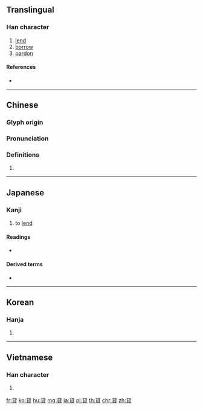 {{character info/new}}
{{also|贷}}
==Translingual==

===Han character===
{{Han char|rn=154|rad=貝|as=05|sn=12|four=23806|canj=OPBUC,XOPBU|ids=⿱代貝}}

# [[lend]]
# [[borrow]]
# [[pardon]]

====References====
* {{Han ref|kx=1206.220|dkj=36709|dj=1670.010|hdz=63634.020|uh=8CB8|ud=36024|bh=B655|bd=46677}}

----

==Chinese==
{{zh-forms|s=贷}}

===Glyph origin===
{{Han etym}}

===Pronunciation===
{{zh-pron
|m=dài
|c=tik1,taai3
|h=pfs=
|md=
|mn=
|w=
|mc=y
|oc=y
|cat=
}}

===Definitions===
{{zh-hanzi}}

# {{rfdef|lang=zh}}

----

==Japanese==

===Kanji===
{{ja-kanji|grade=5|rs=貝05}}

# to [[lend]]

====Readings====
* {{ja-readings|goon=[[たい]] (tai)|kanon=[[たい]] (tai)|on=[[とく]] (toku)|kun=[[かす]] (kasu)}}

====Derived terms====
* {{ja-r|貸す|かす}}

----

==Korean==

===Hanja===
{{ko-hanja|hangeul=[[대]], [[특]]|eumhun=|rv=dae, teuk|mr=tae, t'ŭk|y=tay, thuk}}

# {{defn|lang=ko|sort=貝05}}

----

==Vietnamese==

===Han character===
{{vi-hantu|[[thải]], [[thãi]], [[thảy]], [[thẩy]]|rs=貝05}}

# {{defn|lang=vi}}

[[fr:貸]]
[[ko:貸]]
[[hu:貸]]
[[mg:貸]]
[[ja:貸]]
[[pl:貸]]
[[th:貸]]
[[chr:貸]]
[[zh:貸]]
